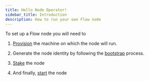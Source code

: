 ```yaml
---
title: Hello Node Operator!
sidebar_title: Introduction
description: How to run your own Flow node
---
```


To set up a Flow node you will need to

1. [Provision](/node-operation/node-setup) the machine on which the node will run.

2. Generate the node identity by following the [bootstrap](/node-operation/node-bootstrap) process.

3. [Stake](/staking/locked-staking-guide/) the node

4. And finally, [start](/operator/node-bootstrap#step-2---getting-ready-to-start-your-flow-node) the node 


